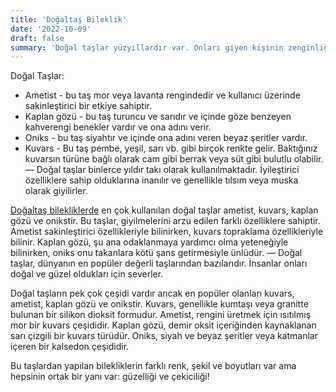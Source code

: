 ```yaml
---
title: 'Doğaltaş Bileklik'
date: '2022-10-09'
draft: false
summary: 'Doğal taşlar yüzyıllardır var. Onları giyen kişinin zenginliğini göstermenin bir yolu olarak kullanıldılar. Birçok doğal taş türü vardır ve hepsinin farklı özellikleri vardır.'
---
```


Doğal Taşlar:
- Ametist - bu taş mor veya lavanta rengindedir ve kullanıcı üzerinde sakinleştirici bir etkiye sahiptir.
- Kaplan gözü - bu taş turuncu ve sarıdır ve içinde göze benzeyen kahverengi benekler vardır ve ona adını verir.
- Oniks - bu taş siyahtır ve içinde ona adını veren beyaz şeritler vardır.
- Kuvars - Bu taş pembe, yeşil, sarı vb. gibi birçok renkte gelir. Baktığınız kuvarsın türüne bağlı olarak cam gibi berrak veya süt gibi bulutlu olabilir.
—
Doğal taşlar binlerce yıldır takı olarak kullanılmaktadır. İyileştirici özelliklere sahip olduklarına inanılır ve genellikle tılsım veya muska olarak giyilirler.

[Doğaltaş bilekliklerde](https://www.dogaltaslardukkani.com/dogal-tas-bileklik/) en çok kullanılan doğal taşlar ametist, kuvars, kaplan gözü ve onikstir. Bu taşlar, giyilmelerini arzu edilen farklı özelliklere sahiptir. Ametist sakinleştirici özellikleriyle bilinirken, kuvars topraklama özellikleriyle bilinir. Kaplan gözü, şu ana odaklanmaya yardımcı olma yeteneğiyle bilinirken, oniks onu takanlara kötü şans getirmesiyle ünlüdür.
—
Doğal taşlar, dünyanın en popüler değerli taşlarından bazılarıdır. İnsanlar onları doğal ve güzel oldukları için severler.

Doğal taşların pek çok çeşidi vardır ancak en popüler olanları kuvars, ametist, kaplan gözü ve onikstir. Kuvars, genellikle kumtaşı veya granitte bulunan bir silikon dioksit formudur. Ametist, rengini üretmek için ısıtılmış mor bir kuvars çeşididir. Kaplan gözü, demir oksit içeriğinden kaynaklanan sarı çizgili bir kuvars türüdür. Oniks, siyah ve beyaz şeritler veya katmanlar içeren bir kalsedon çeşididir.

Bu taşlardan yapılan bilekliklerin farklı renk, şekil ve boyutları var ama hepsinin ortak bir yanı var: güzelliği ve çekiciliği!

